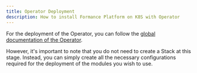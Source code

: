 ```yaml
---
title: Operator Deployment
description: How to install Formance Platform on K8S with Operator
---
```


For the deployment of the Operator, you can follow the [global documentation of the Operator](/next/operator/Installation).

However, it's important to note that you do not need to create a Stack at this stage. Instead, you can simply create all the necessary configurations required for the deployment of the modules you wish to use.
